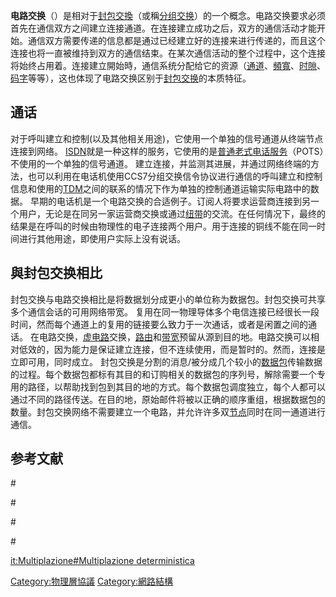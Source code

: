{{onesource|time=2014-03-07T12:17:24+00:00}}
{{NoteTA
|G1=Telcom
}}
'''电路交换'''（{{lang-en|Circuit Switching}}）是相对于[[封包交換|封包交換]]（或稱[[分组交换|分组交换]]）的一个概念。电路交换要求必须首先在通信双方之间建立连接通道。在连接建立成功之后，双方的通信活动才能开始。通信双方需要传递的信息都是通过已经建立好的连接来进行传递的，而且这个连接也将一直被维持到双方的通信结束。在某次通信活动的整个过程中，这个连接将始终占用着。连接建立開始時，通信系统分配给它的资源（[[通道|通道]]、[[頻寬|頻寬]]、[[时隙|时隙]]、[[码字|码字]]等等），这也体现了电路交换区别于[[封包交换|封包交换]]的本质特征。

==通话==
对于呼叫建立和控制(以及其他相关用途)，它使用一个单独的信号通道从终端节点连接到网络。 [[ISDN|ISDN]]就是一种这样的服务，它使用的是[[普通老式电话服务|普通老式电话服务]]（POTS）不使用的一个单独的信号通道。
建立连接，并监测其进展，并通过网络终端的方法，也可以利用在电话机使用CCS7分组交换信令协议进行通信的呼叫建立和控制信息和使用的[[時分複用|TDM]]之间的联系的情况下作为单独的控制通道运输实际电路中的数据。
早期的电话机是一个电路交换的合适例子。订阅人将要求运营商连接到另一个用户，无论是在同另一家运营商交换或通过[[纽带|纽带]]的交流。在任何情况下，最终的结果是在呼叫的时候由物理性的电子连接两个用户。用于连接的铜线不能在同一时间进行其他用途，即使用户实际上没有说话。

==與封包交换相比==
封包交换与电路交换相比是将数据划分成更小的单位称为数据包。封包交换可共享多个通信会话的可用网络带宽。
复用在同一物理导体多个电信连接已经很长一段时间，然而每个通道上的复用的链接要么致力于一次通话，或者是闲置之间的通话。
在电路交换，[[虚电路|虚电路]]交换，[[路由|路由]]和[[带宽|带宽]]预留从源到目的地。电路交换可以相对低效的，因为能力是保证建立连接，但不连续使用，而是暂时的。然而，连接是立即可用，同时成立。
封包交换是分割的消息/被分成几个较小的[[数据包|数据包]]传输数据的过程。每个数据包都标有其目的和订购相关的数据包的序列号，解除需要一个专用的路径，以帮助找到包到其目的地的方式。每个数据包调度独立，每个人都可以通过不同的路径传送。在目的地，原始邮件将被以正确的顺序重组，根据数据包的数量。封包交换网络不需要建立一个电路，并允许许多双[[节点|节点]]同时在同一通道进行通信。

==参考文献==
<div class='references-small'>
<references /># {{Cite web |url= http://en.wikipedia.org/wiki/Circuit_switching |title= Circuit switching |accessdate= 2012-07-30 |archive-date= 2012-08-15 |archive-url= https://web.archive.org/web/20120815010128/http://en.wikipedia.org/wiki/Circuit_switching |dead-url= no }}
<references /># {{Cite web |url= http://home.mis.csu.edu.tw/tsnien/network/chap5/chap5-2/chap5-2.htm |title= 电路交换技术 |deadurl= yes |archiveurl= https://web.archive.org/web/20140814003947/http://home.mis.csu.edu.tw/tsnien/network/chap5/chap5-2/chap5-2.htm |archivedate= 2014-08-14 }}
<references /># {{Cite web |url= http://www.cs.zju.edu.cn/network/courseware/netbase/chap2/section4-4.htm |title= 电话系统 |accessdate= 2014-08-13 |archive-date= 2014-08-13 |archive-url= https://web.archive.org/web/20140813162941/http://www.cs.zju.edu.cn/network/courseware/netbase/chap2/section4-4.htm |dead-url= no }}
<references /># {{Cite web |url= http://course.cug.edu.cn/cugfourth/jsjyyjch/book2/Chapter01/%E7%BA%BF%E8%B7%AF%E4%BA%A4%E6%8D%A2.htm |title= 线路交换 |deadurl= yes |archiveurl= https://web.archive.org/web/20140814004612/http://course.cug.edu.cn/cugfourth/jsjyyjch/book2/Chapter01/%E7%BA%BF%E8%B7%AF%E4%BA%A4%E6%8D%A2.htm |archivedate= 2014-08-14 }}
</div>

[[Category:物理層協議|Category:物理層協議]]
[[Category:網路結構|Category:網路結構]]

[[it:Multiplazione#Multiplazione_deterministica|it:Multiplazione#Multiplazione deterministica]]

{{Channel access methods}}